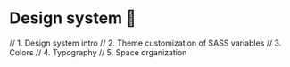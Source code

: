# Design system 🎉

// 1. Design system intro
// 2. Theme customization of SASS variables
// 3. Colors
// 4. Typography
// 5. Space organization